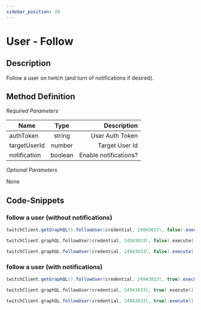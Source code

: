 ```yaml
---
sidebar_position: 20
---
```



# User - Follow

## Description

Follow a user on twitch (and turn of notifications if desired).

## Method Definition

*Required Parameters*

| Name          | Type      | Description  |
| ------------- |:---------:| -----------------:|
| authToken | string | User Auth Token |
| targetUserId | number | Target User Id |
| notification | boolean | Enable notifications? |

*Optional Parameters*

None

## Code-Snippets

### follow a user (without notifications)

<Tabs groupId="code">
<TabItem value="java" label="Java">

```java
twitchClient.getGraphQL().followUser(credential, 24943033l, false).execute();
```

</TabItem>
<TabItem value="kotlin" label="Kotlin">

```kotlin
twitchClient.graphQL.followUser(credential, 24943033l, false).execute()
```

</TabItem>
<TabItem value="groovy" label="Groovy">

```groovy
twitchClient.graphQL.followUser(credential, 24943033l, false).execute()
```

</TabItem>
</Tabs>

### follow a user (with notifications)

<Tabs groupId="code">
<TabItem value="java" label="Java">

```java
twitchClient.getGraphQL().followUser(credential, 24943033l, true).execute();
```

</TabItem>
<TabItem value="kotlin" label="Kotlin">

```kotlin
twitchClient.graphQL.followUser(credential, 24943033l, true).execute()
```

</TabItem>
<TabItem value="groovy" label="Groovy">

```groovy
twitchClient.graphQL.followUser(credential, 24943033l, true).execute()
```

</TabItem>
</Tabs>
